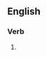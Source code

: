==English==

===Verb===
{{head|en|verb form}}

# {{present participle of|designate|lang=en|nocat=1}}